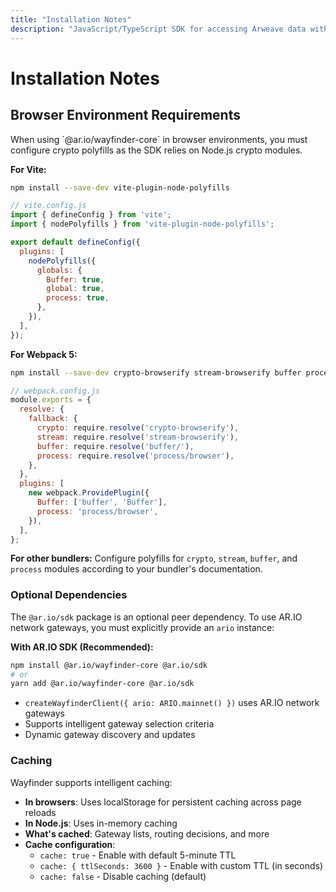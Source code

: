 ```yaml
---
title: "Installation Notes"
description: "JavaScript/TypeScript SDK for accessing Arweave data with built-in verification and gateway routing"
---
```


# Installation Notes

## Browser Environment Requirements

<Callout type="warning" title="Crypto Polyfills Required for Browser Usage">
When using `@ar.io/wayfinder-core` in browser environments, you must configure crypto polyfills as the SDK relies on Node.js crypto modules.

**For Vite:**
```bash
npm install --save-dev vite-plugin-node-polyfills
```

```js
// vite.config.js
import { defineConfig } from 'vite';
import { nodePolyfills } from 'vite-plugin-node-polyfills';

export default defineConfig({
  plugins: [
    nodePolyfills({
      globals: {
        Buffer: true,
        global: true,
        process: true,
      },
    }),
  ],
});
```

**For Webpack 5:**
```bash
npm install --save-dev crypto-browserify stream-browserify buffer process
```

```js
// webpack.config.js
module.exports = {
  resolve: {
    fallback: {
      crypto: require.resolve('crypto-browserify'),
      stream: require.resolve('stream-browserify'),
      buffer: require.resolve('buffer/'),
      process: require.resolve('process/browser'),
    },
  },
  plugins: [
    new webpack.ProvidePlugin({
      Buffer: ['buffer', 'Buffer'],
      process: 'process/browser',
    }),
  ],
};
```

**For other bundlers:** Configure polyfills for `crypto`, `stream`, `buffer`, and `process` modules according to your bundler's documentation.
</Callout>

### Optional Dependencies

The `@ar.io/sdk` package is an optional peer dependency. To use AR.IO network gateways, you must explicitly provide an `ario` instance:

**With AR.IO SDK (Recommended):**
```bash
npm install @ar.io/wayfinder-core @ar.io/sdk
# or
yarn add @ar.io/wayfinder-core @ar.io/sdk
```
- `createWayfinderClient({ ario: ARIO.mainnet() })` uses AR.IO network gateways
- Supports intelligent gateway selection criteria
- Dynamic gateway discovery and updates

### Caching

Wayfinder supports intelligent caching:

- **In browsers**: Uses localStorage for persistent caching across page reloads
- **In Node.js**: Uses in-memory caching
- **What's cached**: Gateway lists, routing decisions, and more
- **Cache configuration**:
  - `cache: true` - Enable with default 5-minute TTL
  - `cache: { ttlSeconds: 3600 }` - Enable with custom TTL (in seconds)
  - `cache: false` - Disable caching (default)